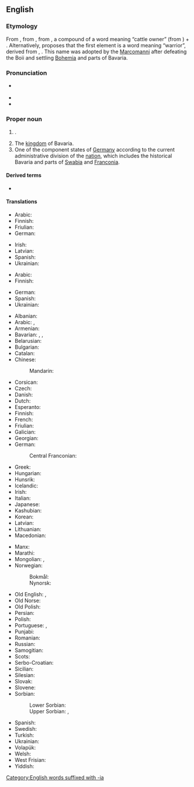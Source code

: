 {{also|Bavária}}
==English==
{{wikipedia}}

===Etymology===
From {{bor|en|NL.|Bavaria}}, from {{der|en|ML.|Baioarii||Bavarians}}, from {{der|en|la|Boiuvarii|lit=[[Boii]] settlers}}, a compound of a {{der|en|cel-gau|-}} word meaning “cattle owner” (from {{der|en|cel-pro|*bāus||cow}}) + {{der|en|gem-pro|*warjaz||settler}}. Alternatively, {{w|Julius Pokorny|Pokorny}} proposes that the first element is a word meaning “warrior”, derived from {{der|en|ine-pro|*bʰei-|*bʰei(ə)-}}, {{m|ine-pro|*bʰī-||to hit}}. This name was adopted by the [[Marcomanni]] after defeating the Boii and settling [[Bohemia]] and parts of Bavaria.

===Pronunciation===
* {{a|UK}} {{IPA|en|/bəˈveəɹɪə/}}
* {{audio|en|En-us-Bavaria.ogg|Audio (US)}}
* {{rhymes|en|ɛəɹiə|s=4}}

===Proper noun===
{{en-proper noun}}

# {{place|en|historic region|r/Central Europe}}.
# The [[kingdom]] of Bavaria.
# One of the component states of [[Germany]] according to the current administrative division of the [[nation]], which includes the historical Bavaria and parts of [[Swabia]] and [[Franconia]].

====Derived terms====
* {{l|en|Bavarian}}

====Translations====
{{trans-top|region}}
* Arabic: {{t|ar|بفاريا|m|tr=bafāriyā}}
* Finnish: {{t+|fi|Baijeri}}
* Friulian: {{t|fur|Baviere|f}}
* German: {{t+|de|Bayern}}
{{trans-mid}}
* Irish: {{t|ga|an Bhaváir|f}}
* Latvian: {{t|lv|Bavārija|f}}
* Spanish: {{t+|es|Baviera|f}}
* Ukrainian: {{t|uk|Бава́рія|f}}
{{trans-bottom}}

{{trans-top|kingdom}}
* Arabic: {{t|ar|بفاريا|m|tr=bafāriyā}}
* Finnish: {{t+|fi|Baijeri}}
{{trans-mid}}
* German: {{t|de|Königreich Bayern|m}}
* Spanish: {{t+|es|Baviera|f}}
* Ukrainian: {{t|uk|Королівство Баварія|n}}
{{trans-bottom}}

{{trans-top|state}}
* Albanian: {{t|sq|Bavaria}}
* Arabic: {{t|ar|بَافَارِيَّا|f}}, {{t|ar|بفاريا|m|tr=bafāriyā}}
* Armenian: {{t+|hy|Բավարիա|sc=Armn}}
* Bavarian: {{t|bar|Boarn}}, {{t|bar|Boian}}, {{t|bar|Bayern}}
* Belarusian: {{t|be|Баварыя|f}}
* Bulgarian: {{t|bg|Бава́рия|f}}
* Catalan: {{t|ca|Baviera}}
* Chinese:
*: Mandarin: {{t+|cmn|巴伐利亚|sc=Hani|tr=Bāfálìyà}}{{t+|cmn|拜恩|tr=Bái'ēn|sc=Hani}}
* Corsican: {{t|co|Baviera|f}}
* Czech: {{t+|cs|Bavorsko|n}}
* Danish: {{t|da|Bayern}}
* Dutch: {{t+|nl|Beieren|n}}
* Esperanto: {{t|eo|Bavarujo}}
* Finnish: {{t+|fi|Baijeri}}
* French: {{t+|fr|Bavière|f}}
* Friulian: {{t|fur|Baviere|f}}
* Galician: {{t|gl|Baviera|f}}
* Georgian: {{t|ka|ბავარია|sc=Geor}}
* German: {{t+|de|Bayern|n}}
*: Central Franconian: {{t|gmw-cfr|Bajore}}
* Greek: {{t+|el|Βαυαρία|f|sc=Grek}}
* Hungarian: {{t+|hu|Bajorország}}
* Hunsrik: {{t|hrx|Baire|n}}
* Icelandic: {{t|is|Bæjaraland}}
* Irish: {{t|ga|Baváir|alt=An Bhaváir|f}}
* Italian: {{t+|it|Baviera|f}}
* Japanese: {{t|ja|バイエルン|tr=Baierun|sc=Jpan}}
* Kashubian: {{t|csb|Bajerë}}
* Korean: {{t|ko|^바이에른}}
* Latvian: {{t|lv|Bavārija}}
* Lithuanian: {{t|lt|Bavarija}}
* Macedonian: {{t|mk|Баварија|f}}
{{trans-mid}}
* Manx: {{t|gv|Baveyr|f|alt=yn Vaveyr}}
* Marathi: {{t|mr|बव्हारिया|m}}
* Mongolian: {{t|mn|Бавари}}, {{t|mn|Бавар}}
* Norwegian:
*: Bokmål: {{t+|nb|Bayern}}
*: Nynorsk: {{t|nn|Bayern}}
* Old English: {{t|ang|Bægwaraland}}, {{t|ang|Bægeraland}}
* Old Norse: {{t|non|Beiaraland|n}}
* Old Polish: {{t|zlw-opl|Bawory|f-p}}
* Persian: {{t|fa|باواریا|tr=bâvâreyâ|sc=fa-Arab}}
* Polish: {{t+|pl|Bawaria|f}}
* Portuguese: {{t|pt|Baviera|f}}, {{t|pt|Bavária|f}}
* Punjabi: {{t|pa|ਬਾਈਆਨ}}
* Romanian: {{t|ro|Bavaria|f}}
* Russian: {{t+|ru|Бава́рия|f}}
* Samogitian: {{t|sgs|Bavarėjė}}
* Scots: {{t|sco|Bavarie}}
* Serbo-Croatian: {{t+|sh|Bavarska|f}}
* Sicilian: {{t|scn|Baviera|f}}
* Silesian: {{t|szl|Bajery}}
* Slovak: {{t+|sk|Bavorsko|n}}
* Slovene: {{t+|sl|Bavarska|f}}
* Sorbian:
*: Lower Sorbian: {{t|dsb|Bayerska}}
*: Upper Sorbian: {{t|hsb|Bayerska}}, {{t|hsb|Baworska|f}}
* Spanish: {{t+|es|Baviera|f}}
* Swedish: {{t+|sv|Bayern}}
* Turkish: {{t+|tr|Bavyera}}
* Ukrainian: {{t|uk|Бава́рія|f}}
* Volapük: {{t+|vo|Bayän}}
* Welsh: {{t|cy|Bafaria|f}}
* West Frisian: {{t|fy|Beieren|n}}
* Yiddish: {{t|yi|בײַערן}}
{{trans-bottom}}

[[Category:English words suffixed with -ia]]
{{topics|en|Exonyms|States of Germany|Bavaria}}